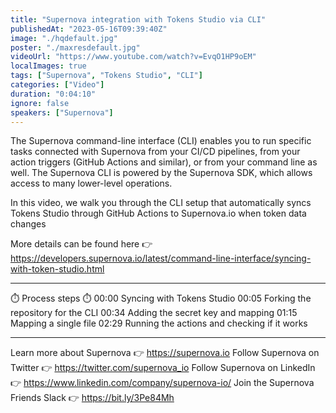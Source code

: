 ```yaml
---
title: "Supernova integration with Tokens Studio via CLI"
publishedAt: "2023-05-16T09:39:40Z"
image: "./hqdefault.jpg"
poster: "./maxresdefault.jpg"
videoUrl: "https://www.youtube.com/watch?v=EvqO1HP9oEM"
localImages: true
tags: ["Supernova", "Tokens Studio", "CLI"]
categories: ["Video"]
duration: "0:04:10"
ignore: false
speakers: ["Supernova"]
---
```


The Supernova command-line interface (CLI) enables you to run specific tasks connected with Supernova from your CI/CD pipelines, from your action triggers (GitHub Actions and similar), or from your command line as well. The Supernova CLI is powered by the Supernova SDK, which allows access to many lower-level operations.

In this video, we walk you through the CLI setup that automatically syncs Tokens Studio through GitHub Actions to Supernova.io when token data changes

More details can be found here 👉 https://developers.supernova.io/latest/command-line-interface/syncing-with-token-studio.html

---

⏱️ Process steps ⏱️
00:00 Syncing with Tokens Studio
00:05 Forking the repository for the CLI
00:34 Adding the secret key and mapping
01:15 Mapping a single file
02:29 Running the actions and checking if it works

---

Learn more about Supernova 👉 https://supernova.io
Follow Supernova on Twitter 👉 https://twitter.com/supernova_io
Follow Supernova on LinkedIn 👉 https://www.linkedin.com/company/supernova-io/
Join the Supernova Friends Slack 👉 https://bit.ly/3Pe84Mh
